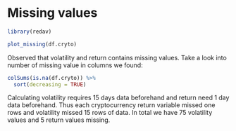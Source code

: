 # Missing values

```r
library(redav)
```

```r
plot_missing(df.cryto)
```

Observed that volatility and return contains missing values. Take a look into number of missing value in columns we found:

```r
colSums(is.na(df.cryto)) %>%
  sort(decreasing = TRUE)
```


Calculating volatility requires 15 days data beforehand and return need 1 day  data beforehand. Thus each cryptocurrency return variable missed one rows and volatility missed 15 rows of data. In total we have 75 volatility values and 5 return values missing.

